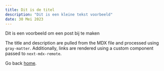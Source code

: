 ```yaml
---
title: Dit is de titel
description: "Dit is een kleine tekst voorbeeld"
date: 30 Mei 2023
---
```


Dit is een voorbeeld om een post bij te maken

The title and description are pulled from the MDX file and processed using `gray-matter`. Additionally, links are rendered using a custom component passed to `next-mdx-remote`.

Go back [home](/).
